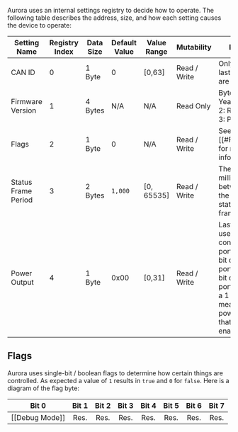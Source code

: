 Aurora uses an internal settings registry to decide how to operate.
The following table describes the address, size, and how each setting causes the device to operate:

| Setting Name        | Registry Index | Data Size | Default Value | Value Range | Mutability   | Notes                                                                                                                                                 |
| ------------------- | -------------- | --------- | ------------- | ----------- | ------------ | ----------------------------------------------------------------------------------------------------------------------------------------------------- |
| CAN ID              | 0              | 1 Byte    | 0             | [0,63]      | Read / Write | Only the last 6 bits are used                                                                                                                         |
| Firmware Version    | 1              | 4 Bytes   | N/A           | N/A         | Read Only    | Byte 0-1: Year, Byte 2: Rev, Byte 3: Patch                                                                                                            |
| Flags               | 2              | 1 Byte    | 0             | N/A      | Read / Write | See [[#Flags]] for more info.                                                                                                                                     |
| Status Frame Period | 3              | 2 Bytes   | `1,000`       | [0, 65535]  | Read / Write | The time in milliseconds between the periodic status frame.                                                                                           |
| Power Output        | 4              | 1 Byte    | 0x00          | [0,31]      | Read / Write | Last 5 bits used; 1s bit controls port 1, 2s bit controls port 2, 4s bit controls port 3, etc. a 1 in a bit means the power for that port is enabled. |

## Flags

Aurora uses single-bit / boolean flags to determine how certain things are controlled. As expected a value of `1` results in `true` and `0` for `false`.
Here is a diagram of the flag byte:

| Bit 0 | Bit 1 | Bit 2 | Bit 3 | Bit 4 | Bit 5 | Bit 6 | Bit 7 |
|:-----:|:-----:|:-----:|:-----:|:-----:|:-----:|:-----:|:-----:|
| [[Debug Mode]] | Res.  | Res.  | Res.  | Res.  | Res.  | Res.  | Res.  |

